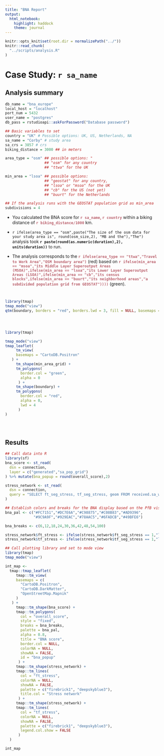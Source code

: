```yaml
---
title: "BNA Report"
output:
  html_notebook:
    highlight: haddock
    theme: journal
---
```


```r
knitr::opts_knit$set(root.dir = normalizePath("../"))
knitr::read_chunk(
  "../scripts/analysis.R"
)
```

# Case Study: `r sa_name` {.tabset}

## Analysis summary

```r
db_name = "bna_europe"
local_host = "localhost"
port_num = 5432
user_name = "postgres"
db_pass = rstudioapi::askForPassword("Database password")
```

```r
## Basic variables to set 
country = "UK" # Possible options: UK, US, Netherlands, NA
sa_name = "Corby" # study area
sa_crs = 3857 # crs
biking_distance = 3000 ## in meters

area_type = "osm" ## possible options: "
                  ## "osm" for any country
                  ## "ttwa" for the UK

min_area = "lsoa" ## possible options: 
                  ## "geostat" for any country, 
                  ## "lsoa" or "msoa" for the UK
                  ## "cb" for the US (not yet)
                  ## "buurt" for the Netherlands

## If the analysis runs with the GEOSTAT population grid as min_area
subdivisions = 4
```

* You calculated the BNA score for 
<span style="color:#BB616D">**`r sa_name`, `r country`**</span> 
within a biking distance of 
<span style="color:#BB616D">**`r biking_distance/1000`**</span> km. 

* `r ifelse(area_type == "osm",paste("The size of the osm data for your study area is", round(osm_size,2), "MB and the"),"The")` analysis took **`r paste(round(as.numeric(duration),2), units(duration))`** to run.

* The analysis corresponds to the 
<span style="color:#BB616D">**`r ifelse(area_type == "ttwa","Travel to Work Area","OSM boundary area")`**</span> (red) based on 
<span style="color:#BB616D">**`r ifelse(min_area == "msoa","its Middle Layer Superoutput Areas (MSOA)",ifelse(min_area == "lsoa","its Lower Layer Superoutput Areas (LSOA)",ifelse(min_area == "cb","its census blocks",ifelse(min_area == "buurt","its neighborhood areas","a subdivided population grid from GEOSTAT"))))`**</span> (green).

```r
```

```r
```

```r
library(tmap)
tmap_mode("view")
qtm(boundary, borders = "red", borders.lwd = 3, fill = NULL, basemaps = "OpenStreetMap")
```

```r
```

```r
```

```r
```

```r
library(tmap)

tmap_mode("view")
tmap_leaflet(
     tm_view(
     basemaps = "CartoDB.Positron"
   ) +
     tm_shape(min_area_grid) +
     tm_polygons(
       border.col = "green",
       alpha = 0
      ) +
     tm_shape(boundary) +
     tm_polygons(
       border.col = "red",
       alpha = 0,
       lwd = 4
      ) 
)
```

```r
```

```r
```

```r
```

## Results

```r
## Call data into R
library(sf)
bna_score <- st_read(
  dsn = connection,
  layer = c("generated","sa_pop_grid")
) %>% mutate(bna_popup = round(overall_score),2)

stress_network <- st_read(
  dsn = connection,
  query = "SELECT ft_seg_stress, tf_seg_stress, geom FROM received.sa_ways"
)

## Establish colors and breaks for the BNA display based on the PfB visualizer
bna_pal <- c("#FC7151","#DC7E6A","#C98875","#C08B83","#AD9396",
             "#9C9A9F","#929EAC","#78AAC5","#6FADCB","#49BFE6")

bna_breaks <- c(6,12,18,24,30,36,42,48,54,100)

stress_network$ft_stress <- ifelse(stress_network$ft_seg_stress == 1,"low stress","high stress")
stress_network$tf_stress <- ifelse(stress_network$tf_seg_stress == 1,"low stress","high stress")

## Call plotting library and set to mode view
library(tmap)
tmap_mode("view")
```

```r
int_map <- 
  tmap::tmap_leaflet(
     tmap::tm_view(
     basemaps = c(
       "CartoDB.Positron",
       "CartoDB.DarkMatter",
       "OpenStreetMap.Mapnik"
     )
   ) +
     tmap::tm_shape(bna_score) +
     tmap::tm_polygons(
       col = "overall_score",
       style = "fixed",
       breaks = bna_breaks,
       palette = bna_pal,
       alpha = 0.8,
       title = "BNA score",
       border.col = NULL,
       colorNA = NULL,
       showNA = FALSE, 
       id = "bna_popup"
      ) +
     tmap::tm_shape(stress_network) +
     tmap::tm_lines(
       col = "ft_stress", 
       colorNA = NULL,
       showNA = FALSE,
       palette = c("firebrick1", "deepskyblue3"),
       title.col = "Stress network"
      ) +
     tmap::tm_shape(stress_network) +
     tmap::tm_lines(
       col = "tf_stress", 
       colorNA = NULL,
       showNA = FALSE,
       palette = c("firebrick1", "deepskyblue3"),
       legend.col.show = FALSE
      )
  )

int_map
```

```r
```

```r
```
